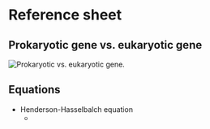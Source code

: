 # Reference sheet

## Prokaryotic gene vs. eukaryotic gene

![Prokaryotic vs. eukaryotic gene.](./pro-eu-gene.png)

## Equations

- Henderson-Hasselbalch equation
    - <C chem="\PH = \p{K_a} + \log \dfrac{\ce{[A-]}}{\ce{[HA]}}" />